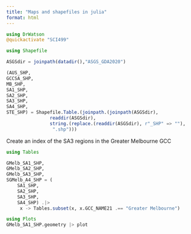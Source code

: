 ```yaml
---
title: "Maps and shapefiles in julia"
format: html
---
```


```julia
using DrWatson
@quickactivate "SCI499"
```


```julia
using Shapefile

ASGSdir = joinpath(datadir(),"ASGS_GDA2020")

(AUS_SHP,
GCCSA_SHP,
MB_SHP,
SA1_SHP,
SA2_SHP,
SA3_SHP,
SA4_SHP, 
STE_SHP) = Shapefile.Table.(joinpath.(joinpath(ASGSdir),
                readdir(ASGSdir),
                string.(replace.(readdir(ASGSdir), r"_SHP" => ""),
                 ".shp")))
```


Create an index of the SA3 regions in the Greater Melbourne GCC
```julia
using Tables

GMelb_SA1_SHP,
GMelb_SA2_SHP,
GMelb_SA3_SHP,
SGMelb_A4_SHP = (
    SA1_SHP,
    SA2_SHP,
    SA3_SHP,
    SA4_SHP) .|>
     x -> Tables.subset(x, x.GCC_NAME21 .== "Greater Melbourne")
```

```julia
using Plots
GMelb_SA1_SHP.geometry |> plot
```

